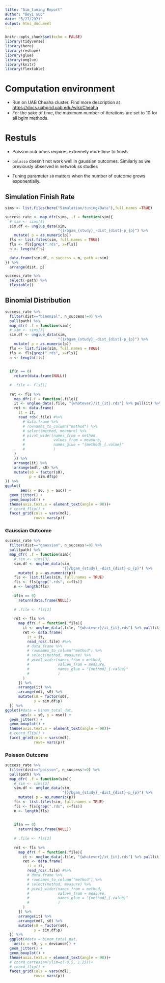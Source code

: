 ```yaml
---
title: "Sim_tuning Report"
author: "Boyi Guo"
date: "5/27/2021"
output: html_document
---
```


```r
knitr::opts_chunk$set(echo = FALSE)
library(tidyverse)
library(here)
library(reshape)
library(glue)
library(unglue)
library(knitr)
library(flextable)
```

# Computation environment

* Run on UAB Cheaha cluster. Find more description at [https://docs.uabgrid.uab.edu/wiki/Cheaha](https://docs.uabgrid.uab.edu/wiki/Cheaha)
* For the sake of time, the maximum number of iterations are set to 10 for all bglm methods.

# Restuls

* Poisson outcomes requires extremely more time to finish

* `bmlasso` doesn't not work well in gaussian outcomes. Similarly as we previously observed in netwrok ss studies

* Tuning parameter `s0` matters when the number of outcome grows exponentially.

## Simulation Finish Rate
```r
sims <- list.files(here("Simulation/tuning/Data"),full.names =TRUE)

success_rate <- map_dfr(sims, .f = function(sim){
  # sim <- sims[4]
  sim.df <- unglue_data(sim,
                        "{}/bgam_{study}_-dist_{dist}-p_{p}") %>%
    mutate( p = as.numeric(p))
  fls <- list.files(sim, full.names = TRUE)
  fls <- fls[grep(".rds", x=fls)]
  n <- length(fls)

  data.frame(sim.df, n_success = n, path = sim)
}) %>%
  arrange(dist, p)

success_rate %>% 
  select(-path) %>% 
  flextable()
```

## Binomial Distribution
```r
success_rate %>% 
  filter(dist=="binomial", n_success!=0) %>% 
  pull(path) %>% 
  map_dfr( .f = function(sim){
  # sim <- sims[3]
  sim.df <- unglue_data(sim, 
                        "{}/bgam_{study}_-dist_{dist}-p_{p}") %>% 
    mutate( p = as.numeric(p))
  fls <- list.files(sim, full.names = TRUE) 
  fls <- fls[grep(".rds", x=fls)]
  n <- length(fls)
  
  
  if(n == 0)
    return(data.frame(NULL))
  
  # .file <- fls[1]
  
  ret <- fls %>%
    map_dfr(.f = function(.file){
    it <- unglue_data(.file, "{whatever}/it_{it}.rds") %>% pull(it) %>% as.numeric
    ret <- data.frame(
      it = it,
      read_rds(.file) #%>%
        # data.frame %>%
        # rownames_to_column("method") %>%
        # select(method, measure) %>%
        # pivot_wider(names_from = method,
        #             values_from = measure,
        #             names_glue = "{method}_{.value}"
        #             )
    )
    }) %>%
    arrange(it) %>% 
    arrange(mdl, s0) %>% 
    mutate(s0 = factor(s0),
           p = sim.df$p)  
}) %>% 
ggplot(
       aes(x = s0, y = auc)) +
  geom_jitter() +
  geom_boxplot() +
  theme(axis.text.x = element_text(angle = 90))+
  # coord_flip() +
  facet_grid(cols = vars(mdl),
             rows= vars(p))
```


### Gaussian Outcome
```r
success_rate %>% 
  filter(dist=="gaussian", n_success!=0) %>% 
  pull(path) %>% 
  map_dfr( .f = function(sim){
    # sim <- sims[3]
    sim.df <- unglue_data(sim, 
                          "{}/bgam_{study}_-dist_{dist}-p_{p}") %>% 
      mutate( p = as.numeric(p))
    fls <- list.files(sim, full.names = TRUE) 
    fls <- fls[grep(".rds", x=fls)]
    n <- length(fls)
    
    if(n == 0)
      return(data.frame(NULL))
    
    # .file <- fls[1]
    
    ret <- fls %>%
      map_dfr(.f = function(.file){
        it <- unglue_data(.file, "{whatever}/it_{it}.rds") %>% pull(it) %>% as.numeric
        ret <- data.frame(
          it = it,
          read_rds(.file) #%>%
          # data.frame %>%
          # rownames_to_column("method") %>%
          # select(method, measure) %>%
          # pivot_wider(names_from = method,
          #             values_from = measure,
          #             names_glue = "{method}_{.value}"
          #             )
        )
      }) %>%
      arrange(it) %>% 
      arrange(mdl, s0) %>% 
      mutate(s0 = factor(s0),
             p = sim.df$p)  
  }) %>%
ggplot(#data = binom_total_dat,
       aes(x = s0, y = mse)) +
  geom_jitter() +
  geom_boxplot() +
  theme(axis.text.x = element_text(angle = 90))+
  # coord_flip() +
  facet_grid(cols = vars(mdl),
             rows= vars(p))
```


### Poisson Outcome
```r
success_rate %>% 
  filter(dist=="poisson", n_success!=0) %>% 
  pull(path) %>% 
  map_dfr( .f = function(sim){
    # sim <- sims[3]
    sim.df <- unglue_data(sim, 
                          "{}/bgam_{study}_-dist_{dist}-p_{p}") %>% 
      mutate( p = as.numeric(p))
    fls <- list.files(sim, full.names = TRUE) 
    fls <- fls[grep(".rds", x=fls)]
    n <- length(fls)
    
    
    if(n == 0)
      return(data.frame(NULL))
    
    # .file <- fls[1]
    
    ret <- fls %>%
      map_dfr(.f = function(.file){
        it <- unglue_data(.file, "{whatever}/it_{it}.rds") %>% pull(it) %>% as.numeric
        ret <- data.frame(
          it = it,
          read_rds(.file) #%>%
          # data.frame %>%
          # rownames_to_column("method") %>%
          # select(method, measure) %>%
          # pivot_wider(names_from = method,
          #             values_from = measure,
          #             names_glue = "{method}_{.value}"
          #             )
        )
      }) %>%
      arrange(it) %>% 
      arrange(mdl, s0) %>% 
      mutate(s0 = factor(s0),
             p = sim.df$p)  
  }) %>% 
  ggplot(#data = binom_total_dat,
    aes(x = s0, y = deviance)) +
  geom_jitter() +
  geom_boxplot() +
  theme(axis.text.x = element_text(angle = 90))+
  # coord_cartesian(ylim=c(-0.5, 1.25))+
  # coord_flip() +
  facet_grid(cols = vars(mdl),
             rows= vars(p))

```

